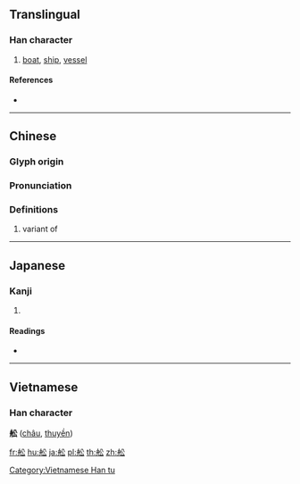 {{character info/new}}
{{also|船}}
==Translingual==

===Han character===
{{Han char|rn=137|rad=舟|as=04|sn=10|four=|canj=HYCI}}

# [[boat]], [[ship]], [[vessel]]

====References====
* {{Han ref|kx=1009.260|dkj=30384|dj=1467.060|hdz=53057.060|uh=8229|ud=33321}}

----

==Chinese==
{{zh-forms}}

===Glyph origin===
{{Han etym}}

===Pronunciation===
{{zh-pron
|m=chuán
|c=
|h=pfs=
|md=
|mn=
|w=
|mc=y
|oc=y
|cat=n
}}

===Definitions===
{{zh-hanzi}}

# variant of {{zh-l|船}}

----

==Japanese==

===Kanji===
{{ja-kanji|grade=|rs=舟04}}

# {{defn|lang=ja|sort=舟04}}

====Readings====
* {{ja-readings|on=[[せん]] (sen)|kun=[[ふね]] (fune)|nanori=}}

----

==Vietnamese==

===Han character===
'''舩''' ([[châu]], [[thuyền]])

[[Category:Vietnamese Han tu]]

[[fr:舩]]
[[hu:舩]]
[[ja:舩]]
[[pl:舩]]
[[th:舩]]
[[zh:舩]]